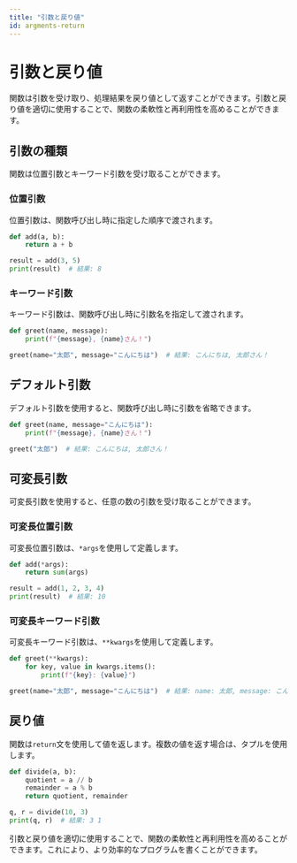 ```yaml
---
title: "引数と戻り値"
id: argments-return
---
```


# 引数と戻り値

関数は引数を受け取り、処理結果を戻り値として返すことができます。引数と戻り値を適切に使用することで、関数の柔軟性と再利用性を高めることができます。

## 引数の種類

関数は位置引数とキーワード引数を受け取ることができます。

### 位置引数

位置引数は、関数呼び出し時に指定した順序で渡されます。
```python
def add(a, b):
    return a + b

result = add(3, 5)
print(result)  # 結果: 8
```

### キーワード引数

キーワード引数は、関数呼び出し時に引数名を指定して渡されます。
```python
def greet(name, message):
    print(f"{message}, {name}さん！")

greet(name="太郎", message="こんにちは")  # 結果: こんにちは, 太郎さん！
```

## デフォルト引数

デフォルト引数を使用すると、関数呼び出し時に引数を省略できます。
```python
def greet(name, message="こんにちは"):
    print(f"{message}, {name}さん！")

greet("太郎")  # 結果: こんにちは, 太郎さん！
```

## 可変長引数

可変長引数を使用すると、任意の数の引数を受け取ることができます。

### 可変長位置引数

可変長位置引数は、`*args`を使用して定義します。
```python
def add(*args):
    return sum(args)

result = add(1, 2, 3, 4)
print(result)  # 結果: 10
```

### 可変長キーワード引数

可変長キーワード引数は、`**kwargs`を使用して定義します。
```python
def greet(**kwargs):
    for key, value in kwargs.items():
        print(f"{key}: {value}")

greet(name="太郎", message="こんにちは")  # 結果: name: 太郎, message: こんにちは
```

## 戻り値

関数は`return`文を使用して値を返します。複数の値を返す場合は、タプルを使用します。
```python
def divide(a, b):
    quotient = a // b
    remainder = a % b
    return quotient, remainder

q, r = divide(10, 3)
print(q, r)  # 結果: 3 1
```

引数と戻り値を適切に使用することで、関数の柔軟性と再利用性を高めることができます。これにより、より効率的なプログラムを書くことができます。